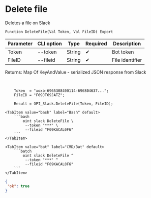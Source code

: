 ﻿---
sidebar_position: 4
description: Delete file and other functions to work with Slack in the Open Integration Package, a free open-source integration library for 1C:Enterprise 8, OneScript and CLI
keywords: [1C, 1С, 1С:Enterprise, 1С:Enterprise 8.3, API, Integration, Services, Exchange, OneScript, CLI, Slack]
---


# Delete file
 Deletes a file on Slack



`Function DeleteFile(Val Token, Val FileID) Export`

  | Parameter | CLI option | Type | Required | Description |
  |-|-|-|-|-|
  | Token | --token | String | &#x2714; | Bot token |
  | FileID | --fileid | String | &#x2714; | File identifier |

  
  Returns:  Map Of KeyAndValue - serialized JSON response from Slack

<br/>



```bsl title="1C:Enterprise/OneScript code example"
    Token  = "xoxb-6965308400114-696804637...";
    FileID = "F09JT69JATZ";

    Result = OPI_Slack.DeleteFile(Token, FileID);
```
 

 <Tabs>
  
    <TabItem value="bash" label="Bash" default>
        ```bash
            oint slack DeleteFile \
             --token "***" \
             --fileid "F09KACAL0F6"
        ```
    </TabItem>
  
    <TabItem value="bat" label="CMD/Bat" default>
        ```batch
            oint slack DeleteFile ^
             --token "***" ^
             --fileid "F09KACAL0F6"
        ```
    </TabItem>
</Tabs>


```json title="Result"
{
 "ok": true
}
```
